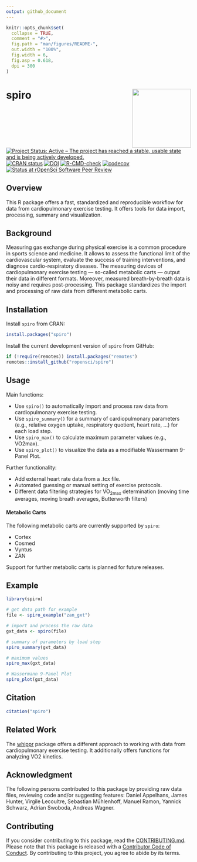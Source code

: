 ```yaml
---
output: github_document
---
```


<!-- README.md is generated from README.Rmd. Please edit that file -->

```r
knitr::opts_chunk$set(
  collapse = TRUE,
  comment = "#>",
  fig.path = "man/figures/README-",
  out.width = "100%",
  fig.width = 6,
  fig.asp = 0.618,
  dpi = 300
)
```

# spiro <img src="man/figures/spiro_logo.png" align="right" width = "160" />   
<!-- badges: start -->
[![Project Status: Active – The project has reached a stable, usable state and is being actively developed.](https://www.repostatus.org/badges/latest/active.svg)](https://www.repostatus.org/#active)
[![CRAN status](https://www.r-pkg.org/badges/version/spiro)](https://CRAN.R-project.org/package=spiro)
[![DOI](https://zenodo.org/badge/354232342.svg)](https://zenodo.org/badge/latestdoi/354232342)
[![R-CMD-check](https://github.com/ropensci/spiro/workflows/R-CMD-check/badge.svg)](https://github.com/ropensci/spiro/actions)
[![codecov](https://codecov.io/gh/ropensci/spiro/branch/main/graph/badge.svg)](https://app.codecov.io/gh/ropensci/spiro)
[![Status at rOpenSci Software Peer Review](https://badges.ropensci.org/541_status.svg)](https://github.com/ropensci/software-review/issues/541)
<!-- badges: end -->

## Overview

This R package offers a fast, standardized and reproducible workflow for data
from cardiopulmonary exercise testing. It offers tools for data import,
processing, summary and visualization.

## Background

Measuring gas exchange during physical exercise is a common procedure in sports science and medicine. It allows to assess the functional limit of the cardiovascular system, evaluate the success of training interventions, and diagnose cardio-respiratory diseases. The measuring devices of cardiopulmonary exercise testing --- so-called metabolic carts --- output their data in different formats. Moreover, measured breath-by-breath data is noisy and requires post-processing. This package standardizes the import and processing of raw data from different metabolic carts.

## Installation

Install `spiro` from CRAN:

``` r
install.packages("spiro")
```

Install the current development version of `spiro` from GitHub:

``` r
if (!require(remotes)) install.packages("remotes")
remotes::install_github("ropensci/spiro")
```

## Usage

Main functions:

* Use `spiro()` to automatically import and process raw data from
  cardiopulmonary exercise testing.
* Use `spiro_summary()`  for a summary of cardiopulmonary parameters (e.g., relative oxygen uptake, respiratory quotient, heart rate, ...) for each load step.
* Use `spiro_max()` to calculate maximum parameter values (e.g., VO2max).
* Use `spiro_plot()` to visualize the data as a modifiable Wassermann 9-Panel Plot.

Further functionality:

* Add external heart rate data from a .tcx file.
* Automated guessing or manual setting of exercise protocols.
* Different data filtering strategies for VO~2max~ determination (moving time averages, moving breath averages, Butterworth filters)
  
#### Metabolic Carts

The following metabolic carts are currently supported by `spiro`:

* Cortex
* Cosmed
* Vyntus
* ZAN

Support for further metabolic carts is planned for future releases.

## Example

```r
library(spiro)

# get data path for example
file <- spiro_example("zan_gxt")

# import and process the raw data
gxt_data <- spiro(file)

# summary of parameters by load step
spiro_summary(gxt_data)

# maximum values
spiro_max(gxt_data)

# Wassermann 9-Panel Plot
spiro_plot(gxt_data)
```

## Citation

```r
citation("spiro")
```

## Related Work

The [whippr](https://github.com/fmmattioni/whippr) package offers a different
approach to working with data from cardiopulmonary exercise testing. It
additionally offers functions for analyzing VO2 kinetics.

## Acknowledgment

The following persons contributed to this package by providing raw data files, reviewing code and/or suggesting features:
Daniel Appelhans, James Hunter, Virgile Lecoultre, Sebastian Mühlenhoff, Manuel Ramon, Yannick Schwarz, Adrian Swoboda, Andreas Wagner.

## Contributing

If you consider contributing to this package, read the [CONTRIBUTING.md](https://github.com/ropensci/spiro/blob/main/.github/CONTRIBUTING.md). Please note that this package is released with a [Contributor Code of Conduct](https://ropensci.org/code-of-conduct/). By contributing to this project, you agree to abide by its terms.

